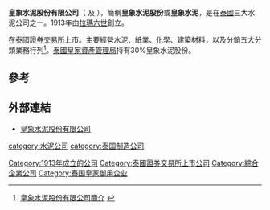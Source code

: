 '''皇象水泥股份有限公司'''（'''{{lang-en|The Siam Cement Public Company Ltd.}}''' 及 '''{{lang-th|ปูนซิเมนต์ไทย}}'''），簡稱'''皇象水泥股份'''或'''皇象水泥'''，是在[[泰國|泰國]]三大水泥公司之一。1913年由[[拉瑪六世|拉瑪六世]]創立。

在[[泰國證券交易所|泰國證券交易所]]上市。主要經營水泥、紙業、化學、建築材料，以及分銷五大分類業務行列<ref>[http://www.scg.co.th/en/01corporate_profile/ 皇象水泥股份有限公司簡介] {{Wayback|url=http://www.scg.co.th/en/01corporate_profile/ |date=20160119051218 }}</ref>。[[泰國|泰國]][[皇家資產管理局|皇家資產管理局]]持有30%皇象水泥股份。

==參考==
{{reflist}}

==外部連結==
*[https://web.archive.org/web/20110907085335/http://www.scg.co.th/en/index.php 皇象水泥股份有限公司]

{{DEFAULTSORT:Siam Cement}}
[[Category:1913年成立的公司|Category:1913年成立的公司]]
[[category:水泥公司|category:水泥公司]]
[[category:泰国制造公司|category:泰国制造公司]]
[[Category:泰國證券交易所上市公司|Category:泰國證券交易所上市公司]]
[[Category:綜合企業公司|Category:綜合企業公司]]
[[Category:泰国皇家御用企业|Category:泰国皇家御用企业]]